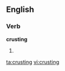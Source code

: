 ==English==

===Verb===
'''crusting'''

# {{present participle of|[[crust]]}}

[[ta:crusting]]
[[vi:crusting]]